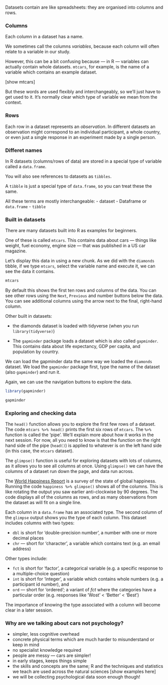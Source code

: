
Datasets contain are like spreadsheets: they are organised into columns and rows.


### Columns

Each column in a dataset has a name.

We sometimes call the columns *variables*, because each column will often relate to
a variable in our study.

However, this can be a bit confusing because --- in R --- variables can actually contain whole datasets.
`mtcars`, for example, is the name of a variable which contains an example dataset.

[show mtcars]

But these words are used flexibly and interchangeably, so we'll just have to get used to it.
It's normally clear which type of variable we mean from the context.


### Rows

Each row in a dataset represents an *observation*. In different datasets an observation might correspond to an individual participant, a whole country, or even just a single response in an experiment made by a single person.


### Differet names

In R datasets (columns/rows of data) are stored in a special type of variable called a
`data.frame`.  

You will also see references to datasets as `tibbles`.

A `tibble` is just a special type of `data.frame`, so you can treat these the same.

All these terms are mostly interchangeable:
- dataset
- Dataframe or `data.frame`
- `tibble`


### Built in datasets

There are many datasets built into R as examples for beginners.

One of these is called `mtcars`. This contains data about cars --- things like weight, fuel economy, engine size --- that was published in a US car magazine.

Let's display this data in using a new chunk. As we did with the `diamonds` tibble, if we
type `mtcars`, select the variable name and execute it, we can see the data it contains.

```r
mtcars
```


By default this shows the first ten rows and columns of the data. You can see other rows using the `Next`,
`Previous` and number buttons below the data. You can see additional columns using the arrow next to the final,
right-hand column.


Other built in datasets:

- the diamonds dataset is loaded with tidyverse (when you run `library(tidyverse)`)

- The `gapminder` package loads a dataset which is also called `gapminder`. This contains data about life expectancy, GDP per capita, and population by country.

We can load the gapminder data the same way we loaded the `diamonds` dataset.
We load the `gapminder` package first, type the name of the dataset (also
`gapminder`) and run it.

Again, we can use the navigation buttons to explore the data.


```r
library(gapminder)

gapminder
```





### Exploring and checking data


The `head()` function allows you to explore the first few rows of a dataset. The code `mtcars %>% head()` prints the
first six rows of `mtcars`. The `%>%` function is called the 'pipe'. We'll explain more about how it works in the next
session. For now, all you need to know is that the function on the right hand side of the pipe (`head()`) is applied to
whatever is on the left hand side (in this case, the `mtcars` dataset).

The `glimpse()` function is useful for exploring datasets with lots of columns, as it allows you to see all columns at
once. Using `glimpse()` we can have the columns of a dataset run down the page, and data run across.

The [World Happiness Report](https://www.kaggle.com/ajaypalsinghlo/world-happiness-report-2021) is a survey of the state
of global happiness. Running the code `happiness %>% glimpse()` shows all of the columns. This is like rotating the
output you saw earlier anti-clockwise by 90 degrees. The code displays all of the columns as rows, and as many
observations from the dataset as will fit on a single line.

Each column in a `data.frame` has an associated type. The second column of the `glimpse` output shows you the type of each column. This dataset includes columns with two types:

* `dbl` is short for 'double-precision number', a number with one or more decimal places
* `chr` — short for 'character', a variable which contains text (e.g. an email address)

Other types include:

* `fct` is short for 'factor', a categorical variable (e.g. a specific response to a multiple-choice question)
* `int` is short for 'integer', a variable which contains whole numbers (e.g. a participant id number), and
* `ord` — short for 'ordered'; a variant of *fct* where the categories have a particular order (e.g. responses like 'Wost' < 'Better' < 'Best')

The importance of knowing the type associated with a column will become clear in a later session.




### Why are we talking about cars not psychology?

- simpler, less cognitive overhead
- concrete physical terms which are much harder to misunderstand or keep in mind
- no specialist knowledge required
- people are messy — cars are simpler!
- in early stages, keeps things simple
- the skills and concepts are the same; R and the techniques and statistics we teach are used across the natural sciences [show examples here]
- we will be collecting psychological data soon enough though!
